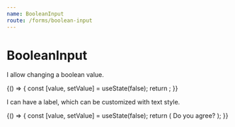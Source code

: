 ```yaml
---
name: BooleanInput
route: /forms/boolean-input
---
```


# BooleanInput


I allow changing a boolean value.

<Playground>
  {() => {
    const [value, setValue] = useState(false);
    return <BooleanInput value={value} onChange={setValue} />;
  }}
</Playground>

I can have a label, which can be customized with text style.

<Playground>
  {() => {
    const [value, setValue] = useState(false);
    return (
      <BooleanInput value={value} onChange={setValue}>
        <Label>Do you agree?</Label>
      </BooleanInput>
    );
  }}
</Playground>
